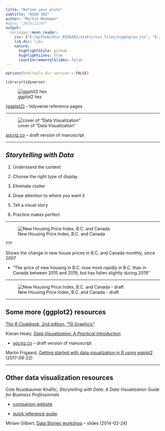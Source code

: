 ```yaml
---
title: "Refine your plots"
subtitle: "BIDA 302"
author: "Martin Monkman"
#date: "2019/12/07"
output:
  xaringan::moon_reader:
    css: ["E:/github/UVic_BIDA302/static/css_files/eigengrau.css", "E:/github/UVic_BIDA302/static/css_files/eigengrau-fonts.css"]    
    lib_dir: libs
    nature:
      highlightStyle: github
      highlightLines: true
      countIncrementalSlides: false
---
```



```r
options(htmltools.dir.version = FALSE)

library(tidyverse)
```

![ggplot2 hex](E:/github/UVic_BIDA302/static/img/ggplot2_400.png)

[{ggplot2}](https://ggplot2.tidyverse.org/) -- tidyverse reference pages



---

![cover of "Data Visualization"](E:/github/UVic_BIDA302/static/img/Healy_data_visualziation_500.jpg)

[socviz.co](http://socviz.co/) -- draft version of manuscript

---

## _Storytelling with Data_

1. Understand the context

2. Choose the right type of display

3. Eliminate clutter

4. Draw attention to where you want it

5. Tell a visual story

6. Practice makes perfect



---

![New Housing Price Index, B.C. and Canada](E:/github/UVic_BIDA302/static/img/NHPI_plot.png)

???

Shows the change in new house prices in B.C. and Canada monthly, since 2007

* "The price of new housing in B.C. rose more rapidly in B.C. than in Canada between 2015 and 2018, but has fallen slightly during 2019"


---

![New Housing Price Index, B.C. and Canada - draft](E:/github/UVic_BIDA302/static/img/NHPI_plot_draft.png)




---

## Some more {ggplot2} resources

[_The R Cookbook_, 2nd edition, "10 Graphics"](https://rc2e.com/graphics)


Kieran Healy, [_Data Visualization: A Practical Introduction_](https://kieranhealy.org/publications/dataviz/)

* [socviz.co](http://socviz.co/) -- draft version of manuscript


Martin Frigaard, [Getting started with data visualization in R using ggplot2](https://www.storybench.org/getting-started-data-visualization-r-using-ggplot2/) (2017-09-22)

---

## Other data visualization resources

Cole Nussbaumer Knaflic, _Storytelling with Data: A Data Visualization Guide for Business Professionals_

* [companion website](http://www.storytellingwithdata.com/)

* [quick reference guide](http://storage.cloversites.com/flemingmartinllc/documents/storytelling%20with%20data%20QUICK%20REFERENCE%20GUIDE.pdf)


Miriam Gilbert, [Data Stories workshop](https://www.slideshare.net/miriamgilbert08/data-stories-workshop-34390209) -- slides (2014-02-24)
